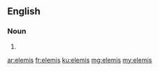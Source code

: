 ==English==

===Noun===
{{head|en|plural}}

# {{plural of|elemi|lang=en}}

[[ar:elemis]]
[[fr:elemis]]
[[ku:elemis]]
[[mg:elemis]]
[[my:elemis]]